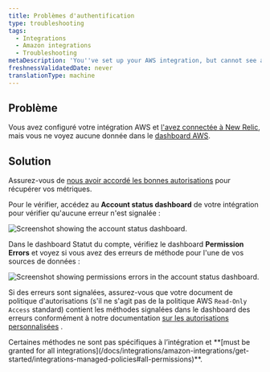 ```yaml
---
title: Problèmes d'authentification
type: troubleshooting
tags:
  - Integrations
  - Amazon integrations
  - Troubleshooting
metaDescription: 'You''ve set up your AWS integration, but cannot see any data due to authentication issues.'
freshnessValidatedDate: never
translationType: machine
---
```


## Problème

Vous avez configuré votre intégration AWS et [l&apos;avez connectée à New Relic](/docs/integrations/amazon-integrations/get-started/connect-aws-infrastructure), mais vous ne voyez aucune donnée dans le [dashboard AWS](/docs/integrations/amazon-integrations/get-started/introduction-aws-integrations#insights).

## Solution

Assurez-vous de [nous avoir accordé les bonnes autorisations](/docs/integrations/amazon-integrations/get-started/integrations-managed-policies) pour récupérer vos métriques.

Pour le vérifier, accédez au <DNT>**Account status dashboard**</DNT> de votre intégration pour vérifier qu&apos;aucune erreur n&apos;est signalée :

<img title="AWS account status dashboard" alt="Screenshot showing the account status dashboard." src="/images/infrastructure_screenshot-crop_aws-account.webp" />

Dans le dashboard Statut du compte, vérifiez le dashboard <DNT>**Permission Errors**</DNT> et voyez si vous avez des erreurs de méthode pour l&apos;une de vos sources de données :

<img title="Permission errors in the AWS account status dashboard" alt="Screenshot showing permissions errors in the account status dashboard." src="/images/infrastructure_screenshot-crop_aws-permission-errors.webp" />

Si des erreurs sont signalées, assurez-vous que votre document de politique d&apos;autorisations (s&apos;il ne s&apos;agit pas de la politique AWS `Read-Only Access` standard) contient les méthodes signalées dans le dashboard des erreurs conformément à notre documentation [sur les autorisations personnalisées](/docs/integrations/amazon-integrations/get-started/integrations-managed-policies) .

<Callout variant="important">
  Certaines méthodes ne sont pas spécifiques à l’intégration et <DNT>**[must be granted for all integrations](/docs/integrations/amazon-integrations/get-started/integrations-managed-policies#all-permissions)**</DNT>.
</Callout>